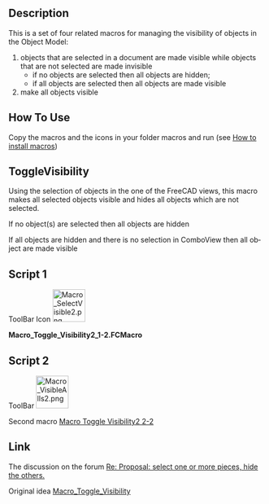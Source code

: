<languages/>

<div lang="en" dir="ltr" class="mw-content-ltr">
{{Macro
|Name=Macro Toggle Visibility2 1-2
|Icon=Macro SelectVisible2.png
|Description={{ColoredParagraph|DarkRed|Yellow|This macro must be used with '''Macro Toggle Visibility2 2-2'''}}<br/>This is a set of four related macros for managing the visibility of objects in the Object Model (return on original visibility):<br/># objects that are selected in a document are made visible while objects that are not selected are made invisible<br/>#*if no objects are selected then all objects are hidden;<br/>#*if all objects are selected then all objects are made visible<br/># make all objects visible
|Author=openfablab
|Version=00.02b
|Date=2017-07-27
|FCVersion=All
|Download=[https://wiki.freecad.org/images/d/d7/Macro_SelectVisible2.png ToolBar Icon]
|SeeAlso=[[Macro_Toggle_Visibility2_2-2|Macro Toggle Visibility2 2-2]]<br/>[[Macro_Toggle_Visibility|Macro_Toggle_Visibility]]
}}
</div>

<div lang="en" dir="ltr" class="mw-content-ltr">
==Description==
</div>

<div lang="en" dir="ltr" class="mw-content-ltr">
{{ColoredText|This macro work with [[Macro_Toggle_Visibility2_2-2|Macro Toggle Visibility2 2-2]]}}
</div>

<div lang="en" dir="ltr" class="mw-content-ltr">
This is a set of four related macros for managing the visibility of objects in the Object Model:
# objects that are selected in a document are made visible while objects that are not selected are made invisible
#*if no objects are selected then all objects are hidden;
#*if all objects are selected then all objects are made visible
# make all objects visible
</div>

<div lang="en" dir="ltr" class="mw-content-ltr">
==How To Use==
</div>

<div lang="en" dir="ltr" class="mw-content-ltr">
Copy the macros and the icons in your folder macros and run (see [[How to install macros|How to install macros]])
</div>

<div lang="en" dir="ltr" class="mw-content-ltr">
==ToggleVisibility==
</div>

<div lang="en" dir="ltr" class="mw-content-ltr">
Using the selection of objects in the one of the FreeCAD views, this macro makes all selected objects visible and hides all objects which are not selected.
</div>

<div lang="en" dir="ltr" class="mw-content-ltr">
If no object(s) are selected then all objects are hidden
</div> 

<div lang="en" dir="ltr" class="mw-content-ltr">
If all objects are hidden and there is no selection in ComboView then all object are made visible
</div>

<div lang="en" dir="ltr" class="mw-content-ltr">
==Script 1==
</div>

<div lang="en" dir="ltr" class="mw-content-ltr">
ToolBar Icon [[File:Macro_SelectVisible2.png|64px]]
</div>

'''Macro_Toggle_Visibility2_1-2.FCMacro'''

{{MacroCode|code=

import FreeCAD
# "Macro_Toggle_Visibility2_1-2" associate with "Macro_Toggle_Visibility2_2-2"
__title__="Macro_Toggle_Visibility2_1-2"
__author__ = "openfablab"
__url__     = "https://freecad.org/index-fr.html"
__version__ = "00.02b"
__date__    = "27/07/2017"
FreeCAD.actual=[]
try: 
    compt = 0
    for ShapeNameObj in FreeCAD.ActiveDocument.Objects:                                   # list alls objet for test if alls hidden
        if (FreeCADGui.ActiveDocument.getObject(ShapeNameObj.Name).Visibility == False) and (Gui.Selection.isSelected(ShapeNameObj) == False):
            compt += 1                                                                    # if hidden : compt += 1
            #print "False : ",ShapeNameObj.Name
        elif Gui.Selection.isSelected(ShapeNameObj) == False:
            FreeCAD.actual.append(ShapeNameObj.Name)
            #print "Actual : ",ShapeNameObj.Name
    if compt == len(FreeCAD.ActiveDocument.Objects):                                      # if (compt = Alls objects hidden) then Visibility = True
        for ShapeNameObj in FreeCAD.ActiveDocument.Objects:
            FreeCADGui.ActiveDocument.getObject(ShapeNameObj.Name).Visibility = True      # Visibility = True
            #print "True  : ",ShapeNameObj.Name
        compt = 0
    else :
        for ShapeNameObj in FreeCAD.ActiveDocument.Objects:                               # hidde objects not selecteds
            if Gui.Selection.isSelected(ShapeNameObj) == False:
                FreeCADGui.ActiveDocument.getObject(ShapeNameObj.Name).Visibility = False # if objects is not selected then Visibility = False (Hidden)
                #print "False : ",ShapeNameObj.Name
            else:
                FreeCADGui.ActiveDocument.getObject(ShapeNameObj.Name).Visibility = True  # if objects are hidden and selected then Visibility = True and hidden alls objects visibles
                #print "True  : ",ShapeNameObj.Name
except Exception:
    None }}

<div lang="en" dir="ltr" class="mw-content-ltr">
==Script 2==
</div>

<div lang="en" dir="ltr" class="mw-content-ltr">
ToolBar [[Image:Macro_VisibleAlls2.png|64px]]
</div>

<div lang="en" dir="ltr" class="mw-content-ltr">
Second macro [[Macro_Toggle_Visibility2_2-2|Macro Toggle Visibility2 2-2]]
</div>

<div lang="en" dir="ltr" class="mw-content-ltr">
==Link==
</div>

<div lang="en" dir="ltr" class="mw-content-ltr">
The discussion on the forum [https://forum.freecad.org/viewtopic.php?f=8&t=13152&start=10#p184056 Re: Proposal: select one or more pieces, hide the others.]
</div>

<div lang="en" dir="ltr" class="mw-content-ltr">
Original idea [https://wiki.freecad.org/index.php?title=Macro_Toggle_Visibility Macro_Toggle_Visibility]
</div>